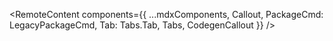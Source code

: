 


<RemoteContent
  components={{
    ...mdxComponents,
    Callout,
    PackageCmd: LegacyPackageCmd,
    Tab: Tabs.Tab,
    Tabs,
    CodegenCallout
  }}
/>
